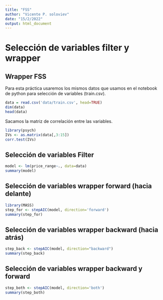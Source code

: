 ```yaml
---
title: "FSS"
author: "Vicente P. soloviev"
date: "15/2/2022"
output: html_document
---
```


# Selección de variables filter y wrapper

## Wrapper FSS
Para esta práctica usaremos los mismos datos que usamos en el notebook de python para selección de variables (train.csv).

```r
data = read.csv('data/train.csv', head=TRUE)
dim(data)
head(data)
```

Sacamos la matriz de correlación entre las variables. 

```r
library(psych)
IVs <- as.matrix(data[,3:15])
corr.test(IVs)
```

## Selección de variables Filter

```r
model <- lm(price_range~., data=data)
summary(model)
```

## Selección de variables wrapper forward (hacia delante)

```r
library(MASS)
step_for <- stepAIC(model, direction='forward')
summary(step_for)
```

## Selección de variables wrapper backward (hacia atrás)

```r
step_back <- stepAIC(model, direction="backward")
summary(step_back)
```

## Selección de variables wrapper backward y forward

```r
step_both <- stepAIC(model, direction='both')
summary(step_both)
```


```r

```

